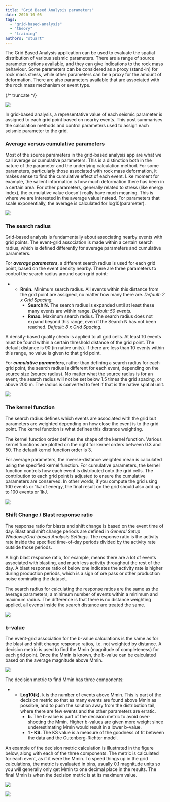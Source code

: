 ```yaml
---
title: "Grid Based Analysis parameters"
date: 2020-10-05
tags:
  - "grid-based-analysis"
  - "theory"
  - "training"
authors: "stuart"
---
```


The Grid Based Analysis application can be used to evaluate the spatial distribution of various seismic parameters. There are a range of source parameter options available, and they can give indications to the rock mass behaviour. Some parameters can be considered as a proxy (stand-in) for rock mass stress, while other parameters can be a proxy for the amount of deformation. There are also parameters available that are associated with the rock mass mechanism or event type.

{/* truncate */}

![](/img/stress-deformation-mechanism.png)

In grid-based analysis, a representative value of each seismic parameter is assigned to each grid point based on nearby events. This post summarises the calculation methods and control parameters used to assign each seismic parameter to the grid.

### Average versus cumulative parameters

Most of the source parameters in the grid-based analysis app are what we call average or cumulative parameters. This is a distinction both in the nature of the parameter and the underlying calculation method. For some parameters, particularly those associated with rock mass deformation, it makes sense to find the cumulative effect of each event. Like moment for example, the salient information is how much deformation there has been in a certain area. For other parameters, generally related to stress (like energy index), the cumulative value doesn't really have much meaning. This is where we are interested in the average value instead. For parameters that scale exponentially, the average is calculated for log10(parameter).

![](/img/average-cumulative-other.png)

### The search radius

Grid-based analysis is fundamentally about associating nearby events with grid points. The event-grid association is made within a certain search radius, which is defined differently for average parameters and cumulative parameters.

For **_average parameters_**, a different search radius is used for each grid point, based on the event density nearby. There are three parameters to control the search radius around each grid point:

- - **Rmin.** Minimum search radius. All events within this distance from the grid point are assigned, no matter how many there are. _Default: 2 x Grid Spacing._
    - **Search N.** The search radius is expanded until at least these many events are within range. _Default: 50 events._
    - **Rmax.** Maximum search radius. The search radius does not expand beyond this range, even if the Search N has not been reached. _Default: 8 x Grid Spacing._

A density-based quality check is applied to all grid cells. At least 10 events must be found within a certain threshold distance of the grid point. The default distance is 90 (in native units). If there are less than 10 events within this range, no value is given to that grid point.

For **_cumulative parameters_**, rather than defining a search radius for each grid point, the search radius is different for each event, depending on the source size (source radius). No matter what the source radius is for an event, the search radius will not be set below 1.5 times the grid spacing, or above 200 m. The radius is converted to feet if that is the native spatial unit.

![](/img/Kernel-Functions.png)

### The kernel function

The search radius defines which events are associated with the grid but parameters are weighted depending on how close the event is to the grid point. The kernel function is what defines this distance weighting.

The kernel function order defines the shape of the kernel function. Various kernel functions are plotted on the right for kernel orders between 0.3 and 50. The default kernel function order is 3.

For average parameters, the inverse-distance weighted mean is calculated using the specified kernel function. For cumulative parameters, the kernel function controls how each event is distributed onto the grid cells. The contribution to each grid point is adjusted to ensure the cumulative parameters are conserved. In other words, if you compute the grid using 100 events or 1kJ of energy, the final result on the grid should also add up to 100 events or 1kJ.

![](/img/Average-vs-Cumulative-Parameters.png)

### Shift Change / Blast response ratio

The response ratio for blasts and shift change is based on the event time of day. Blast and shift change periods are defined in _General Setup Windows/Grid-based Analysis Settings_. The response ratio is the activity rate inside the specified time-of-day periods divided by the activity rate outside those periods.

A high blast response ratio, for example, means there are a lot of events associated with blasting, and much less activity throughout the rest of the day. A blast response ratio of below one indicates the activity rate is higher during production periods, which is a sign of ore pass or other production noise dominating the dataset.

The search radius for calculating the response ratios are the same as the average parameters; a minimum number of events within a minimum and maximum radius. The difference is that there is no distance weighting applied, all events inside the search distance are treated the same.

![](/img/Blast-response-ratio.png)

### b-value

The event-grid association for the b-value calculations is the same as for the blast and shift change response ratios, i.e. not weighted by distance. A decision metric is used to find the Mmin (magnitude of completeness) for each grid point. Once the Mmin is known, the b-value can be calculated based on the average magnitude above Mmin.

![](/img/b-formula.png)

The decision metric to find Mmin has three components:

- - **Log10(k).** k is the number of events above Mmin. This is part of the decision metric so that as many events are found above Mmin as possible, and to push the solution away from the distribution tail, where there are few events and the other parameters are erratic.
    - **b.** The b-value is part of the decision metric to avoid over-shooting the Mmin. Higher b-values are given more weight since underestimating Mmin would result in a lower b-value.
    - **1 - KS.** The KS value is a measure of the goodness of fit between the data and the Gutenberg-Richter model.

An example of the decision metric calculation is illustrated in the figure below, along with each of the three components. The metric is calculated for each event, as if it were the Mmin. To speed things up in the grid calculations, the metric is evaluated in bins, usually 0.1 magnitude units so you will generally only get Mmin to one decimal place in the results. The final Mmin is when the decision metric is at its maximum value.

![](/img/decision-metric-formula.png)

![](/img/b-value-decision-metric2.png)
